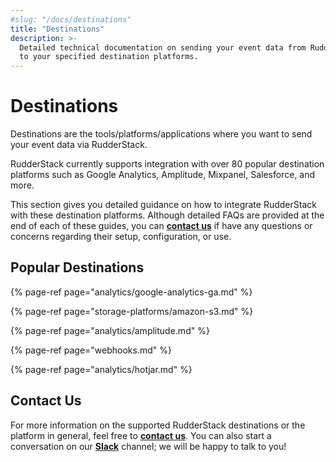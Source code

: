 ```yaml
---
#slug: "/docs/destinations"
title: "Destinations"
description: >-
  Detailed technical documentation on sending your event data from RudderStack
  to your specified destination platforms.
---
```


# Destinations

Destinations are the tools/platforms/applications where you want to send your event data via RudderStack.

RudderStack currently supports integration with over 80 popular destination platforms such as Google Analytics, Amplitude, Mixpanel, Salesforce, and more.

This section gives you detailed guidance on how to integrate RudderStack with these destination platforms. Although detailed FAQs are provided at the end of each of these guides, you can [**contact us**](mailto:%20contact@rudderstack.com) if have any questions or concerns regarding their setup, configuration, or use.

## Popular Destinations

{% page-ref page="analytics/google-analytics-ga.md" %}

{% page-ref page="storage-platforms/amazon-s3.md" %}

{% page-ref page="analytics/amplitude.md" %}

{% page-ref page="webhooks.md" %}

{% page-ref page="analytics/hotjar.md" %}

## Contact Us

For more information on the supported RudderStack destinations or the platform in general, feel free to [**contact us**](mailto:%20contact@rudderstack.com). You can also start a conversation on our [**Slack**](https://rudderstack.com/join-rudderstack-slack-community) channel; we will be happy to talk to you!
